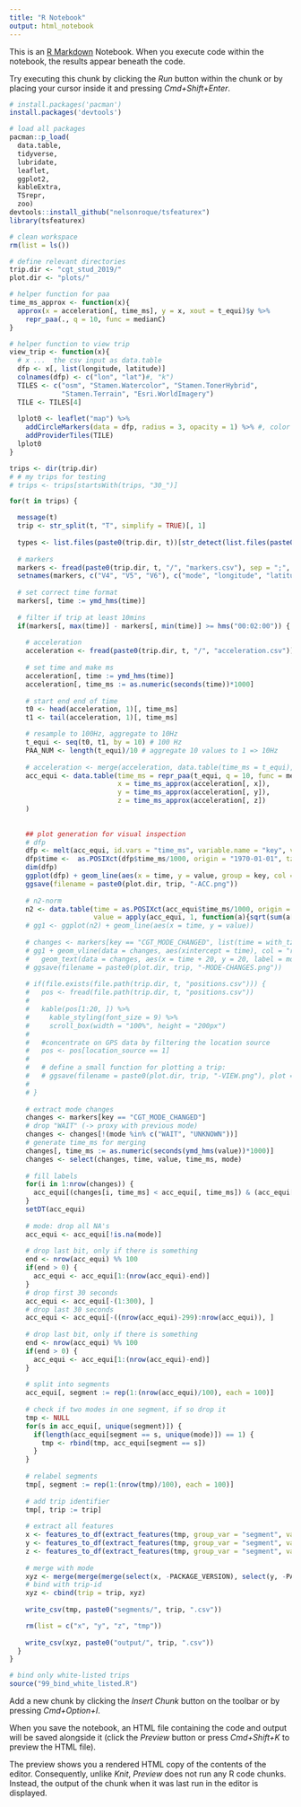 ```yaml
---
title: "R Notebook"
output: html_notebook
---
```


This is an [R Markdown](http://rmarkdown.rstudio.com) Notebook. When you execute code within the notebook, the results appear beneath the code. 

Try executing this chunk by clicking the *Run* button within the chunk or by placing your cursor inside it and pressing *Cmd+Shift+Enter*. 
```r
# install.packages('pacman')
install.packages('devtools')

```

```r
# load all packages
pacman::p_load(
  data.table,
  tidyverse,
  lubridate,
  leaflet,
  ggplot2,
  kableExtra,
  TSrepr,
  zoo)
devtools::install_github("nelsonroque/tsfeaturex")
library(tsfeaturex)
```
```r
# clean workspace
rm(list = ls())
```
```r
# define relevant directories
trip.dir <- "cgt_stud_2019/"
plot.dir <- "plots/"
```
```r
# helper function for paa
time_ms_approx <- function(x){
  approx(x = acceleration[, time_ms], y = x, xout = t_equi)$y %>% 
    repr_paa(., q = 10, func = medianC)
}
```
```r
# helper function to view trip
view_trip <- function(x){
  # x ...  the csv input as data.table
  dfp <- x[, list(longitude, latitude)]
  colnames(dfp) <- c("lon", "lat")#, "k")
  TILES <- c("osm", "Stamen.Watercolor", "Stamen.TonerHybrid", 
             "Stamen.Terrain", "Esri.WorldImagery")
  TILE <- TILES[4]
  
  lplot0 <- leaflet("map") %>% 
    addCircleMarkers(data = dfp, radius = 3, opacity = 1) %>% #, color = ~pal(ca)) %>% 
    addProviderTiles(TILE) 
  lplot0
}
```
```r
trips <- dir(trip.dir)
# # my trips for testing
# trips <- trips[startsWith(trips, "30_")]

for(t in trips) {

  message(t)
  trip <- str_split(t, "T", simplify = TRUE)[, 1]
  
  types <- list.files(paste0(trip.dir, t))[str_detect(list.files(paste0(trip.dir, t)), ".csv")]
  
  # markers
  markers <- fread(paste0(trip.dir, t, "/", "markers.csv"), sep = ";", fill = TRUE, header = TRUE)
  setnames(markers, c("V4", "V5", "V6"), c("mode", "longitude", "latitude"))
  
  # set correct time format
  markers[, time := ymd_hms(time)]
  
  # filter if trip at least 10mins
  if(markers[, max(time)] - markers[, min(time)] >= hms("00:02:00")) {
    
    # acceleration
    acceleration <- fread(paste0(trip.dir, t, "/", "acceleration.csv"))
    
    # set time and make ms
    acceleration[, time := ymd_hms(time)]
    acceleration[, time_ms := as.numeric(seconds(time))*1000]
    
    # start end end of time
    t0 <- head(acceleration, 1)[, time_ms]
    t1 <- tail(acceleration, 1)[, time_ms]

    # resample to 100Hz, aggregate to 10Hz
    t_equi <- seq(t0, t1, by = 10) # 100 Hz
    PAA_NUM <- length(t_equi)/10 # aggregate 10 values to 1 => 10Hz
    
    # acceleration <- merge(acceleration, data.table(time_ms = t_equi), all = TRUE)
    acc_equi <- data.table(time_ms = repr_paa(t_equi, q = 10, func = medianC),
                           x = time_ms_approx(acceleration[, x]),
                           y = time_ms_approx(acceleration[, y]),
                           z = time_ms_approx(acceleration[, z])
    )
    
    
    ## plot generation for visual inspection
    # dfp    
    dfp <- melt(acc_equi, id.vars = "time_ms", variable.name = "key", variable.factor = FALSE, value.name = "value")
    dfp$time <-  as.POSIXct(dfp$time_ms/1000, origin = "1970-01-01", tz = "UTC")
    dim(dfp)
    ggplot(dfp) + geom_line(aes(x = time, y = value, group = key, col = key))
    ggsave(filename = paste0(plot.dir, trip, "-ACC.png"))
    
    # n2-norm
    n2 <- data.table(time = as.POSIXct(acc_equi$time_ms/1000, origin = "1970-01-01", tz = "UTC"),
                     value = apply(acc_equi, 1, function(a){sqrt(sum(a[2:4]^2))}))
    # gg1 <- ggplot(n2) + geom_line(aes(x = time, y = value))
    
    # changes <- markers[key == "CGT_MODE_CHANGED", list(time = with_tz(ymd_hms(value)), mode = mode)]
    # gg1 + geom_vline(data = changes, aes(xintercept = time), col = "red")+
    #   geom_text(data = changes, aes(x = time + 20, y = 20, label = mode, angle = 90), col = "red")
    # ggsave(filename = paste0(plot.dir, trip, "-MODE-CHANGES.png"))
    
    # if(file.exists(file.path(trip.dir, t, "positions.csv"))) {
    #   pos <- fread(file.path(trip.dir, t, "positions.csv"))
    #   
    #   kable(pos[1:20, ]) %>%
    #     kable_styling(font_size = 9) %>%
    #     scroll_box(width = "100%", height = "200px")
    #   
    #   #concentrate on GPS data by filtering the location source
    #   pos <- pos[location_source == 1]
    #   
    #   # define a small function for plotting a trip:
    #   # ggsave(filename = paste0(plot.dir, trip, "-VIEW.png"), plot = view_trip(pos))
    #   
    # }
    
    # extract mode changes
    changes <- markers[key == "CGT_MODE_CHANGED"]
    # drop "WAIT" (-> proxy with previous mode)
    changes <- changes[!(mode %in% c("WAIT", "UNKNOWN"))]
    # generate time_ms for merging
    changes[, time_ms := as.numeric(seconds(ymd_hms(value))*1000)]
    changes <- select(changes, time, value, time_ms, mode)
    
    # fill labels
    for(i in 1:nrow(changes)) {
      acc_equi[(changes[i, time_ms] < acc_equi[, time_ms]) & (acc_equi[, time_ms] < changes[i+1, time_ms]), mode := changes[i, mode]]
    }
    setDT(acc_equi)
    
    # mode: drop all NA's
    acc_equi <- acc_equi[!is.na(mode)]
    
    # drop last bit, only if there is something
    end <- nrow(acc_equi) %% 100
    if(end > 0) {
      acc_equi <- acc_equi[1:(nrow(acc_equi)-end)]
    }
    # drop first 30 seconds
    acc_equi <- acc_equi[-(1:300), ]
    # drop last 30 seconds
    acc_equi <- acc_equi[-((nrow(acc_equi)-299):nrow(acc_equi)), ]
    
    # drop last bit, only if there is something
    end <- nrow(acc_equi) %% 100
    if(end > 0) {
      acc_equi <- acc_equi[1:(nrow(acc_equi)-end)]
    }
    
    # split into segments
    acc_equi[, segment := rep(1:(nrow(acc_equi)/100), each = 100)]
    
    # check if two modes in one segment, if so drop it
    tmp <- NULL
    for(s in acc_equi[, unique(segment)]) {
      if(length(acc_equi[segment == s, unique(mode)]) == 1) {
        tmp <- rbind(tmp, acc_equi[segment == s])
      }
    }
    
    # relabel segments
    tmp[, segment := rep(1:(nrow(tmp)/100), each = 100)]
    
    # add trip identifier
    tmp[, trip := trip]
    
    # extract all features
    x <- features_to_df(extract_features(tmp, group_var = "segment", value_var = "x", features = "all", return_timing = FALSE), data.format="wide", group_var = "id")
    y <- features_to_df(extract_features(tmp, group_var = "segment", value_var = "y", features = "all", return_timing = FALSE), data.format="wide", group_var = "id")
    z <- features_to_df(extract_features(tmp, group_var = "segment", value_var = "z", features = "all", return_timing = FALSE), data.format="wide", group_var = "id")
    
    # merge with mode
    xyz <- merge(merge(merge(select(x, -PACKAGE_VERSION), select(y, -PACKAGE_VERSION), by = "segment"), select(z, -PACKAGE_VERSION), by = "segment"), unique(select(tmp, segment, mode)), by = "segment")
    # bind with trip-id
    xyz <- cbind(trip = trip, xyz)
    
    write_csv(tmp, paste0("segments/", trip, ".csv"))

    rm(list = c("x", "y", "z", "tmp"))
    
    write_csv(xyz, paste0("output/", trip, ".csv"))
  }
}
```
```r
# bind only white-listed trips
source("99_bind_white_listed.R")
```

Add a new chunk by clicking the *Insert Chunk* button on the toolbar or by pressing *Cmd+Option+I*.

When you save the notebook, an HTML file containing the code and output will be saved alongside it (click the *Preview* button or press *Cmd+Shift+K* to preview the HTML file). 

The preview shows you a rendered HTML copy of the contents of the editor. Consequently, unlike *Knit*, *Preview* does not run any R code chunks. Instead, the output of the chunk when it was last run in the editor is displayed.

